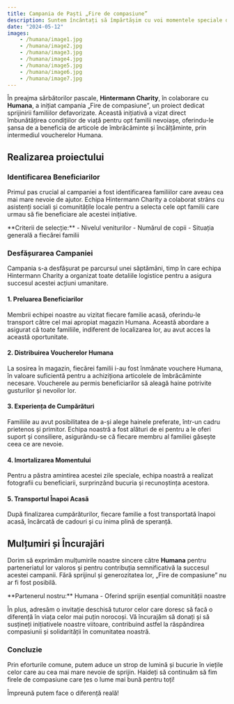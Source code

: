 ```yaml
---
title: Campania de Paști „Fire de compasiune”
description: Suntem încântați să împărtășim cu voi momentele speciale din cadrul campaniei noastre „Fire de compasiune”, realizată în parteneriat cu Humana.
date: "2024-05-12"
images:
    - /humana/image1.jpg
    - /humana/image2.jpg
    - /humana/image3.jpg
    - /humana/image4.jpg
    - /humana/image5.jpg
    - /humana/image6.jpg
    - /humana/image7.jpg
---
```


În preajma sărbătorilor pascale, **Hintermann Charity**, în colaborare cu **Humana**, a inițiat campania „Fire de compasiune”, un proiect dedicat sprijinirii familiilor defavorizate. Această inițiativă a vizat direct îmbunătățirea condițiilor de viață pentru opt familii nevoiașe, oferindu-le șansa de a beneficia de articole de îmbrăcăminte și încălțăminte, prin intermediul voucherelor Humana.

## Realizarea proiectului

### Identificarea Beneficiarilor
Primul pas crucial al campaniei a fost identificarea familiilor care aveau cea mai mare nevoie de ajutor. Echipa Hintermann Charity a colaborat strâns cu asistenți sociali și comunitățile locale pentru a selecta cele opt familii care urmau să fie beneficiare ale acestei inițiative.

<Card>
**Criterii de selecție:**
- Nivelul veniturilor
- Numărul de copii
- Situația generală a fiecărei familii
</Card>

### Desfășurarea Campaniei
Campania s-a desfășurat pe parcursul unei săptămâni, timp în care echipa Hintermann Charity a organizat toate detaliile logistice pentru a asigura succesul acestei acțiuni umanitare.

#### 1. Preluarea Beneficiarilor
Membrii echipei noastre au vizitat fiecare familie acasă, oferindu-le transport către cel mai apropiat magazin Humana. Această abordare a asigurat că toate familiile, indiferent de localizarea lor, au avut acces la această oportunitate.

#### 2. Distribuirea Voucherelor Humana
La sosirea în magazin, fiecărei familii i-au fost înmânate vouchere Humana, în valoare suficientă pentru a achiziționa articolele de îmbrăcăminte necesare. Voucherele au permis beneficiarilor să aleagă haine potrivite gusturilor și nevoilor lor.

#### 3. Experiența de Cumpărături
Familiile au avut posibilitatea de a-și alege hainele preferate, într-un cadru prietenos și primitor. Echipa noastră a fost alături de ei pentru a le oferi suport și consiliere, asigurându-se că fiecare membru al familiei găsește ceea ce are nevoie.

#### 4. Imortalizarea Momentului
Pentru a păstra amintirea acestei zile speciale, echipa noastră a realizat fotografii cu beneficiarii, surprinzând bucuria și recunoștința acestora.

#### 5. Transportul Înapoi Acasă
După finalizarea cumpărăturilor, fiecare familie a fost transportată înapoi acasă, încărcată de cadouri și cu inima plină de speranță.

## Mulțumiri și Încurajări
Dorim să exprimăm mulțumirile noastre sincere către **Humana** pentru parteneriatul lor valoros și pentru contribuția semnificativă la succesul acestei campanii. Fără sprijinul și generozitatea lor, „Fire de compasiune” nu ar fi fost posibilă.

<Callout>
**Partenerul nostru:** Humana - Oferind sprijin esențial comunității noastre
</Callout>

În plus, adresăm o invitație deschisă tuturor celor care doresc să facă o diferență în viața celor mai puțin norocoși. Vă încurajăm să donați și să susțineți inițiativele noastre viitoare, contribuind astfel la răspândirea compasiunii și solidarității în comunitatea noastră.

### Concluzie
Prin eforturile comune, putem aduce un strop de lumină și bucurie în viețile celor care au cea mai mare nevoie de sprijin. Haideți să continuăm să fim firele de compasiune care țes o lume mai bună pentru toți!

Împreună putem face o diferență reală!
